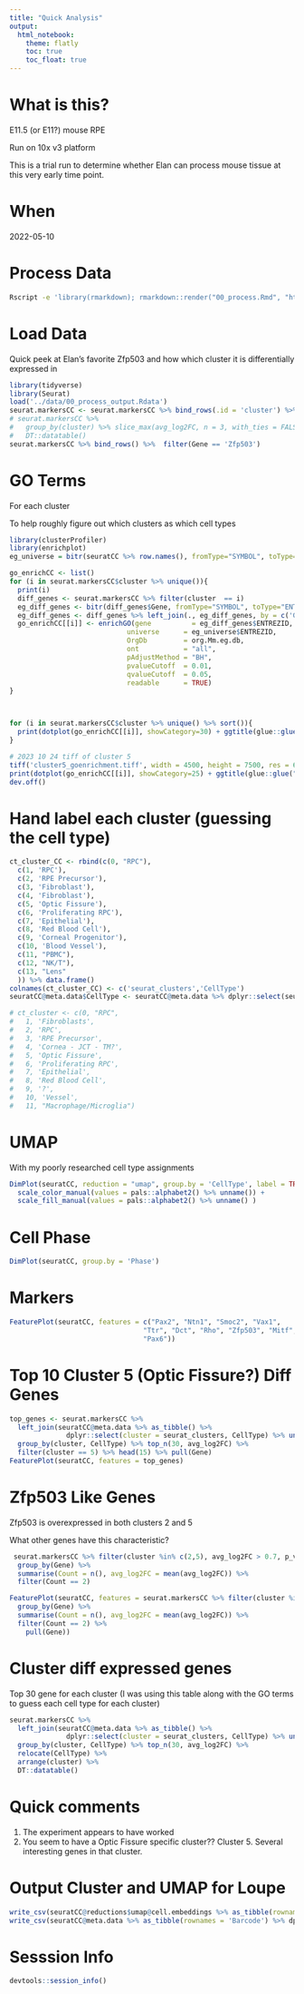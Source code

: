 ```yaml
---
title: "Quick Analysis"
output: 
  html_notebook:
    theme: flatly
    toc: true
    toc_float: true
---
```


# What is this?
E11.5 (or E11?) mouse RPE

Run on 10x v3 platform

This is a trial run to determine whether Elan can process mouse tissue at this very early time point.

# When
2022-05-10

# Process Data
```bash
Rscript -e 'library(rmarkdown); rmarkdown::render("00_process.Rmd", "html_document")'
```

# Load Data

Quick peek at Elan's favorite Zfp503 and how which cluster it is differentially expressed in
```r
library(tidyverse)
library(Seurat)
load('../data/00_process_output.Rdata')
seurat.markersCC <- seurat.markersCC %>% bind_rows(.id = 'cluster') %>% as_tibble(rownames = 'Gene') %>% mutate(Gene = gsub('\\.\\.\\.\\d+','',Gene))
# seurat.markersCC %>% 
#   group_by(cluster) %>% slice_max(avg_log2FC, n = 3, with_ties = FALSE) %>% 
#   DT::datatable()
seurat.markersCC %>% bind_rows() %>%  filter(Gene == 'Zfp503')
```

# GO Terms
For each cluster

To help roughly figure out which clusters as which cell types
```r
library(clusterProfiler)
library(enrichplot)
eg_universe = bitr(seuratCC %>% row.names(), fromType="SYMBOL", toType="ENTREZID", OrgDb="org.Mm.eg.db")

go_enrichCC <- list()
for (i in seurat.markersCC$cluster %>% unique()){
  print(i)
  diff_genes <- seurat.markersCC %>% filter(cluster  == i)
  eg_diff_genes <- bitr(diff_genes$Gene, fromType="SYMBOL", toType="ENTREZID", OrgDb="org.Mm.eg.db")
  eg_diff_genes <- diff_genes %>% left_join(., eg_diff_genes, by = c('Gene' = 'SYMBOL'))
  go_enrichCC[[i]] <- enrichGO(gene          = eg_diff_genes$ENTREZID,
                             universe      = eg_universe$ENTREZID,
                             OrgDb         = org.Mm.eg.db,
                             ont           = "all",
                             pAdjustMethod = "BH",
                             pvalueCutoff  = 0.01,
                             qvalueCutoff  = 0.05,
                             readable      = TRUE)
}



for (i in seurat.markersCC$cluster %>% unique() %>% sort()){
  print(dotplot(go_enrichCC[[i]], showCategory=30) + ggtitle(glue::glue("Dotplot for cluster {i}")))
}

# 2023 10 24 tiff of cluster 5
tiff('cluster5_goenrichment.tiff', width = 4500, height = 7500, res = 600, compression = 'zip')
print(dotplot(go_enrichCC[[i]], showCategory=25) + ggtitle(glue::glue("Dotplot for cluster {i}")))
dev.off() 

```

# Hand label each cluster (guessing the cell type)
```r
ct_cluster_CC <- rbind(c(0, "RPC"),
  c(1, 'RPC'),
  c(2, 'RPE Precursor'),
  c(3, 'Fibroblast'),
  c(4, 'Fibroblast'),
  c(5, 'Optic Fissure'),
  c(6, 'Proliferating RPC'),
  c(7, 'Epithelial'),
  c(8, 'Red Blood Cell'),
  c(9, 'Corneal Progenitor'),
  c(10, 'Blood Vessel'),
  c(11, "PBMC"),
  c(12, "NK/T"),
  c(13, "Lens"
  )) %>% data.frame()
colnames(ct_cluster_CC) <- c('seurat_clusters','CellType')
seuratCC@meta.data$CellType <- seuratCC@meta.data %>% dplyr::select(seurat_clusters) %>% left_join(ct_cluster_CC) %>% pull(CellType)

# ct_cluster <- c(0, "RPC",
#   1, 'Fibroblasts',
#   2, 'RPC',
#   3, 'RPE Precursor',
#   4, 'Cornea - JCT - TM?',
#   5, 'Optic Fissure',
#   6, 'Proliferating RPC',
#   7, 'Epithelial',
#   8, 'Red Blood Cell',
#   9, '?',
#   10, 'Vessel',
#   11, "Macrophage/Microglia")

```

# UMAP
With my poorly researched cell type assignments
```r
DimPlot(seuratCC, reduction = "umap", group.by = 'CellType', label = TRUE, label.box = TRUE) + 
  scale_color_manual(values = pals::alphabet2() %>% unname()) +
  scale_fill_manual(values = pals::alphabet2() %>% unname() ) 
```

# Cell Phase 
```r
DimPlot(seuratCC, group.by = 'Phase')
```
# Markers
```r
FeaturePlot(seuratCC, features = c("Pax2", "Ntn1", "Smoc2", "Vax1", 
                                 "Ttr", "Dct", "Rho", "Zfp503", "Mitf",
                                 "Pax6"))
```

# Top 10 Cluster 5 (Optic Fissure?) Diff Genes
```r

top_genes <- seurat.markersCC %>%  
  left_join(seuratCC@meta.data %>% as_tibble() %>% 
              dplyr::select(cluster = seurat_clusters, CellType) %>% unique()) %>% 
  group_by(cluster, CellType) %>% top_n(30, avg_log2FC) %>% 
  filter(cluster == 5) %>% head(15) %>% pull(Gene)
FeaturePlot(seuratCC, features = top_genes)
```

# Zfp503 Like Genes

Zfp503 is overexpressed in both clusters 2 and 5

What other genes have this characteristic?
```r

 seurat.markersCC %>% filter(cluster %in% c(2,5), avg_log2FC > 0.7, p_val_adj < 0.01) %>% 
  group_by(Gene) %>% 
  summarise(Count = n(), avg_log2FC = mean(avg_log2FC)) %>% 
  filter(Count == 2)

FeaturePlot(seuratCC, features = seurat.markersCC %>% filter(cluster %in% c(2,5), avg_log2FC > 0.7, p_val_adj < 0.01) %>% 
  group_by(Gene) %>% 
  summarise(Count = n(), avg_log2FC = mean(avg_log2FC)) %>% 
  filter(Count == 2) %>% 
    pull(Gene))

```

# Cluster diff expressed genes

Top 30 gene for each cluster (I was using this table along with the GO terms to guess each cell type for each cluster)
```r
seurat.markersCC %>%  
  left_join(seuratCC@meta.data %>% as_tibble() %>% 
              dplyr::select(cluster = seurat_clusters, CellType) %>% unique()) %>% 
  group_by(cluster, CellType) %>% top_n(30, avg_log2FC) %>% 
  relocate(CellType) %>% 
  arrange(cluster) %>% 
  DT::datatable()
```

# Quick comments

1. The experiment appears to have worked
2. You seem to have a Optic Fissure specific cluster?? Cluster 5. Several interesting genes in that cluster.

# Output Cluster and UMAP for Loupe
```r
write_csv(seuratCC@reductions$umap@cell.embeddings %>% as_tibble(rownames = 'Barcode'), file = 'umap.loupe.csv')
write_csv(seuratCC@meta.data %>% as_tibble(rownames = 'Barcode') %>% dplyr::select(Barcode, seurat_clusters), file = 'cluster.loupe.csv')
```

# Sesssion Info
```r
devtools::session_info()
```
